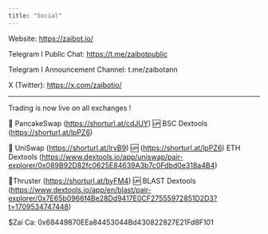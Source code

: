```yaml
---
title: "Social"
---
```


Website: https://zaibot.io/

Telegram I Public Chat: https://t.me/zaibotpublic

Telegram I Announcement Channel: t.me/zaibotann

X (Twitter): https://x.com/zaibotio/

---

Trading is now live on all exchanges !

🥞 PancakeSwap (https://shorturl.at/cdJUY)
🆙 BSC Dextools (https://shorturl.at/lpPZ6)

🦄 UniSwap (https://shorturl.at/lrvB9)
🆙 (https://shorturl.at/lpPZ6) ETH Dextools (https://www.dextools.io/app/uniswap/pair-explorer/0x089B92D82fc0625E84639A3b7c0Fdbd0e318a4B4)

🔋Thruster (https://shorturl.at/byFM4)
🆙 BLAST Dextools (https://www.dextools.io/app/en/blast/pair-explorer/0x7E65b0966f4Be28Dd9417E0CF27555972851D2D3?t=1709534747448)

$Zai Ca: 0x68449870EEa84453044Bd430822827E21Fd8F101
